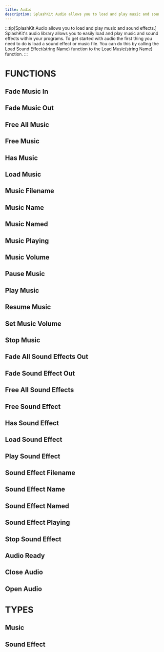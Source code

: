 ```yaml
---
title: Audio
description: SplashKit Audio allows you to load and play music and sound effects.
---
```

:::tip[SplashKit Audio allows you to load and play music and sound effects.]
SplashKit's audio library allows you to easily load and play music and sound effects within your programs. To get started with audio the first thing you need to do is load a sound effect or music file. You can do this by calling the Load Sound Effect(string Name) function to the Load Music(string Name) function.
:::



# FUNCTIONS

## Fade Music In
## Fade Music Out
## Free All Music
## Free Music
## Has Music
## Load Music
## Music Filename
## Music Name
## Music Named
## Music Playing
## Music Volume
## Pause Music
## Play Music
## Resume Music
## Set Music Volume
## Stop Music
## Fade All Sound Effects Out
## Fade Sound Effect Out
## Free All Sound Effects
## Free Sound Effect
## Has Sound Effect
## Load Sound Effect
## Play Sound Effect
## Sound Effect Filename
## Sound Effect Name
## Sound Effect Named
## Sound Effect Playing
## Stop Sound Effect
## Audio Ready
## Close Audio
## Open Audio
# TYPES
## Music
## Sound Effect